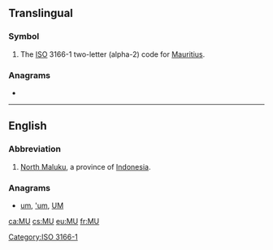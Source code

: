 ==Translingual==

===Symbol===
{{head|mul|symbol}}
# The [[ISO]] 3166-1 two-letter (alpha-2) code for [[Mauritius]].

===Anagrams===

*{{l|mul|UM}}

[[Category:ISO 3166-1]]

----

==English==

===Abbreviation===
{{rfc-header|Abbreviation}}
{{head|en|abbreviation}}
# [[North Maluku]], a province of [[Indonesia]].

===Anagrams===
* [[um#English|um]], [['um#English|'um]], [[UM#English|UM]]

[[ca:MU]]
[[cs:MU]]
[[eu:MU]]
[[fr:MU]]
